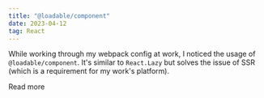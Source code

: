 ```yaml
---
title: "@loadable/component"
date: 2023-04-12
tag: React
---
```


While working through my webpack config at work, I noticed the usage of `@loadable/component`. It's similar to `React.Lazy`
but solves the issue of SSR (which is a requirement for my work's platform). 

<TextLink href="https://www.npmjs.com/package/@loadable/component">Read more</TextLink>


